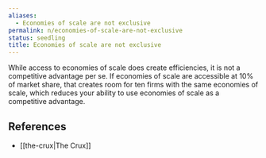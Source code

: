 ```yaml
---
aliases:
  - Economies of scale are not exclusive
permalink: n/economies-of-scale-are-not-exclusive
status: seedling
title: Economies of scale are not exclusive
---
```

While access to economies of scale does create efficiencies, it is not a competitive advantage per se. If economies of scale are accessible at 10% of market share, that creates room for ten firms with the same economies of scale, which reduces your ability to use economies of scale as a competitive advantage.

## References

- [[the-crux|The Crux]]
